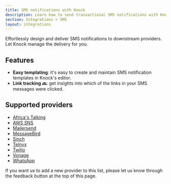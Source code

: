 ```yaml
---
title: SMS notifications with Knock
description: Learn how to send transactional SMS notifications with Knock
section: Integrations > SMS
layout: integrations
---
```


Effortlessly design and deliver SMS notifications to downstream providers. Let Knock manage the delivery for you.

## Features

- **Easy templating**: it's easy to create and maintain SMS notification templates in Knock's editor.
- **Link tracking 🔜**: get insights into which of the links in your SMS messages were clicked.

## Supported providers

- [Africa's Talking](/integrations/sms/africastalking)
- [AWS SNS](/integrations/sms/aws-sns)
- [Mailersend](/integrations/sms/mailersend)
- [MessageBird](/integrations/sms/messagebird)
- [Sinch](/integrations/sms/sinch)
- [Telnyx](/integrations/sms/telnyx)
- [Twilio](/integrations/sms/twilio)
- [Vonage](/integrations/sms/vonage)
- [WhatsApp](/integrations/sms/whatsapp)

If you want us to add a new provider to this list, please let us know through the feedback button at the top of this page.
